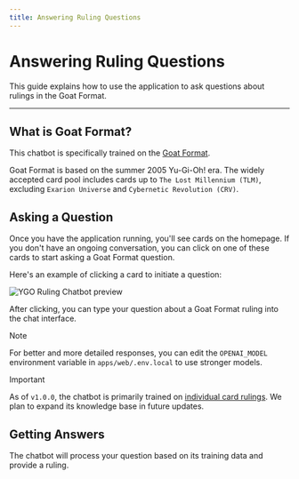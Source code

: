 ```yaml
---
title: Answering Ruling Questions
---
```


# Answering Ruling Questions

This guide explains how to use the application to ask questions about rulings in the Goat Format.

---

## What is Goat Format?

This chatbot is specifically trained on the [Goat Format](https://www.goatformat.com/whatisgoat.html).

Goat Format is based on the summer 2005 Yu-Gi-Oh! era. The widely accepted card pool includes cards up to `The Lost Millennium (TLM)`, excluding `Exarion Universe` and `Cybernetic Revolution (CRV)`.

## Asking a Question

Once you have the application running, you'll see cards on the homepage. If you don't have an ongoing conversation, you can click on one of these cards to start asking a Goat Format question.

Here's an example of clicking a card to initiate a question:

![YGO Ruling Chatbot preview](/introduction-preview.gif)

After clicking, you can type your question about a Goat Format ruling into the chat interface.

> [!NOTE]
>
> For better and more detailed responses, you can edit the `OPENAI_MODEL` environment variable in `apps/web/.env.local` to use stronger models.

> [!IMPORTANT]
>
> As of `v1.0.0`, the chatbot is primarily trained on [individual card rulings](https://www.goatformat.com/indivrulings.html). We plan to expand its knowledge base in future updates.

## Getting Answers

The chatbot will process your question based on its training data and provide a ruling.
